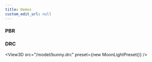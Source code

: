 ```yaml
---
title: Demos
custom_edit_url: null
---
```



### PBR
<View3D src="/model/DragonAttenuation.glb" exposure={1.5} envmap="/img/spruit_sunrise_1k.hdr" />

<!-- ### PBR2
<View3D src="/model/AttenuationTest.glb" />

### PBR3
<View3D src="/model/MetalRoughSpheres.glb" /> -->

### DRC
<!-- <View3D src="/model/bunny.drc" preset={new WhiteLightPreset()} /> -->
<View3D src="/model/bunny.drc" preset={new MoonLightPreset()} />
